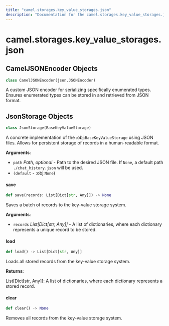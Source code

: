 ```yaml
---
title: "camel.storages.key_value_storages.json"
description: "Documentation for the camel.storages.key_value_storages.json module"
---
```


<a id="camel.storages.key_value_storages.json"></a>

# camel.storages.key\_value\_storages.json

<a id="camel.storages.key_value_storages.json.CamelJSONEncoder"></a>

## CamelJSONEncoder Objects

```python
class CamelJSONEncoder(json.JSONEncoder)
```

A custom JSON encoder for serializing specifically enumerated types.
Ensures enumerated types can be stored in and retrieved from JSON format.

<a id="camel.storages.key_value_storages.json.JsonStorage"></a>

## JsonStorage Objects

```python
class JsonStorage(BaseKeyValueStorage)
```

A concrete implementation of the :obj:`BaseKeyValueStorage` using JSON
files. Allows for persistent storage of records in a human-readable format.

**Arguments**:

- `path` _Path, optional_ - Path to the desired JSON file. If `None`, a
  default path `./chat_history.json` will be used.
- `(default` - :obj:`None`)

<a id="camel.storages.key_value_storages.json.JsonStorage.save"></a>

#### save

```python
def save(records: List[Dict[str, Any]]) -> None
```

Saves a batch of records to the key-value storage system.

**Arguments**:

- `records` _List[Dict[str, Any]]_ - A list of dictionaries, where each
  dictionary represents a unique record to be stored.

<a id="camel.storages.key_value_storages.json.JsonStorage.load"></a>

#### load

```python
def load() -> List[Dict[str, Any]]
```

Loads all stored records from the key-value storage system.

**Returns**:

  List[Dict[str, Any]]: A list of dictionaries, where each dictionary
  represents a stored record.

<a id="camel.storages.key_value_storages.json.JsonStorage.clear"></a>

#### clear

```python
def clear() -> None
```

Removes all records from the key-value storage system.

